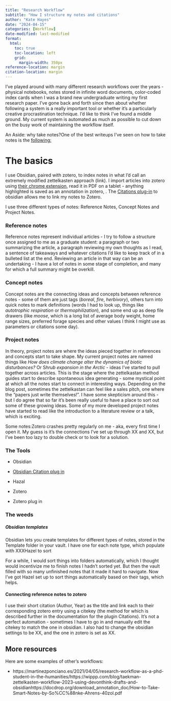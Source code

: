 ```yaml
---
title: "Research Workflow"
subtitle: "How I structure my notes and citations"
author: "Kate Hayes"
date: "2024-04-15"
categories: [Workflow]
date-modified: last-modified
format:
  html:
    toc: true
    toc-location: left
    grid:
      margin-width: 350px
reference-location: margin
citation-location: margin
---
```


I've played around with many different research workflows over the years - physical notebooks, notes stored in infinite word documents, color-coded index cards when I was a brand new undergraduate writing my first research paper. I've gone back and forth since then about whether following a system is a really important tool or whether it's a particularly creative procrastination technique. I'd like to think I've found a middle ground. My current system is automated as much as possible to cut down on the busy work of maintaining the workflow itself.

An Aside: why take notes?One of the best writeups I've seen on how to take notes is the [following:](https://docdrop.org/download_annotation_doc/How-to-Take-Smart-Notes-by-So%CC%88nke-Ahrens-40zol.pdf)

# The basics

I use Obsidian, paired with zotero, to index notes in what I'd call an extremely modified zettelkasten approach (link). I import articles into zotero using [their chrome extension](https://www.zotero.org/download/), read it in PDF on a tablet - anything highlighted is saved as an annotation in zotero, . The [Citations plug-in](https://github.com/hans/obsidian-citation-plugin) to obsidian allows me to link my notes to Zotero.

I use three different types of notes: Reference Notes, Concept Notes and Project Notes.

### Reference notes

Reference notes represent individual articles - I try to follow a structure once assigned to me as a graduate student: a paragraph or two summarizing the article, a paragraph reviewing my own thoughts as I read, a sentence of takeaways and whatever citations I'd like to keep track of in a bulleted list at the end. Reviewing an article in that way can be an undertaking - I have a lot of notes in some stage of completion, and many for which a full summary might be overkill.

### Concept notes

Concept notes are the connecting ideas and concepts between reference notes - some of them are just tags (*boreal*, *fire*, *herbivory*), others turn into quick notes to mark definitions (words I had to look up, things like *autotrophic respiration* or *thermophilization*), and some end up as deep file drawers (like *moose*, which is a long list of average body weight, home range sizes, preferred forage species and other values I think I might use as parameters or citations some day).

### Project notes

In theory, project notes are where the ideas pieced together in references and concepts start to take shape. My current project notes are named things like *How does climate change alter the dynamics of biotic disturbances?* Or S*hrub expansion in the Arctic* - ideas I've started to pull together across articles. This is the stage where the zettelkastan method guides start to describe spontaneous idea generating - some mystical point at which all the notes start to connect in interesting ways. Depending on the blog post, sometimes the zettelkastan can feel like a sales pitch, one where the "papers just write themselves!". I have some skepticism around this - but I do agree that so far it's been really useful to have a place to sort out some of these growing ideas. Some of my more developed project notes have started to read like the introduction to a literature review or a talk, which is exciting.

Some notes:Zotero crashes pretty regularly on me - aka, every first time I open it. My guess is it's the connections I've set up through XX and XX, but I've been too lazy to double check or to look for a solution.

### The Tools

-   Obsidian

-   [Obsidian Citation plug in](https://github.com/hans/obsidian-citation-plugin)

-   Hazal

-   Zotero

-   Zotero plug in

### The weeds

##### Obsidian templates

Obsidian lets you create templates for different types of notes, stored in the Template folder in your vault. I have one for each note type, which populate with XXXHazel to sort

For a while, I would sort things into folders automatically, which I thought would incentivize me to finish notes I hadn't sorted yet. But then the vault filled with so many unfinished notes that it made it hard to navigate. Now I've got Hazel set up to sort things automatically based on their tags, which helps.

#### Connecting reference notes to zotero

I use their short citation (Author, Year) as the title and link each to their corresponding zotero entry using a citekey (the method for which is described further in the documentation for the plugin Citations). It's not a perfect automation - sometimes I have to go in and manually edit the citekey to match the one in obsidian. I also had to change the obsidian settings to be XX, and the one in zotero is set as XX.

## More resources

Here are some examples of other's workflows:

-   https://martinezponciano.es/2021/04/05/research-workflow-as-a-phd-student-in-the-humanities/https://wippp.com/blog/taekman-zettelkasten-workflow-2023-using-devonthink-drafts-and-obsidianhttps://docdrop.org/download_annotation_doc/How-to-Take-Smart-Notes-by-So%CC%88nke-Ahrens-40zol.pdf

